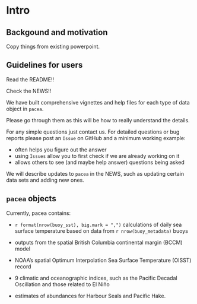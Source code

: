 # Intro

## Backgound and motivation

Copy things from existing powerpoint.

## Guidelines for users

Read the README!!

Check the NEWS!!

We have built comprehensive vignettes and help files for each type of data object in `pacea`.

Please go through them as this will be how to really understand the details.

For any simple questions just contact us. For detailed questions or bug reports
please post an `Issue` on GitHub and a minimum working example:

 - often helps you figure out the answer
 - using `Issues` allow you to first check if we are already working on it
 - allows others to see (and maybe help answer) questions being asked

We will describe updates to `pacea` in the NEWS, such as updating certain data
sets and adding new ones.


## `pacea` objects

Currently, pacea contains:

- `r format(nrow(buoy_sst), big.mark = ",")` calculations of daily sea surface
   temperature based on data from `r nrow(buoy_metadata)` buoys

- outputs from the spatial British Columbia continental margin (BCCM) model

- NOAA's spatial Optimum Interpolation Sea Surface Temperature (OISST) record

- 9 climatic and oceanographic indices, such as the Pacific Decadal Oscillation
   and those related to El Niño

- estimates of abundances for Harbour Seals and Pacific Hake.
